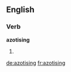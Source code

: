 ==English==

===Verb===
'''azotising'''

# {{present participle of|azotise}}

[[de:azotising]]
[[fr:azotising]]
